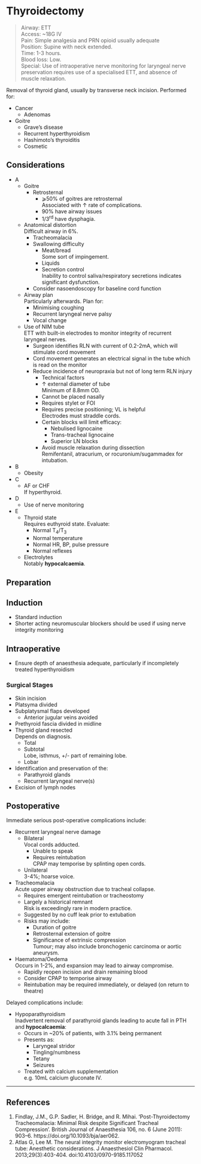 # Thyroidectomy

>Airway: ETT <br>
>Access: ~18G IV <br>
>Pain: Simple analgesia and PRN opioid usually adequate <br>
>Position: Supine with neck extended. <br>
>Time: 1-3 hours. <br>
>Blood loss: Low. <br>
>Special: Use of intraoperative nerve monitoring for laryngeal nerve preservation requires use of a specialised ETT, and absence of muscle relaxation. <br>


Removal of thyroid gland, usually by transverse neck incision. Performed for:

* Cancer
	* Adenomas
* Goitre
	* Grave's disease
	* Recurrent hyperthyroidism
	* Hashimoto's thyroiditis
	* Cosmetic

## Considerations

* A
	* Goitre
		* Retrosternal
			* ⩾50% of goitres are retrosternal\
			Associated with ↑ rate of complications.
			* 90% have airway issues
			* 1/3^rd^ have dysphagia.
	* Anatomical distortion\
	Difficult airway in 6%.
		* Tracheomalacia
		* Swallowing difficulty
			* Meat/bread\
			Some sort of impingement.
			* Liquids
			* Secretion control\
			Inability to control saliva/respiratory secretions indicates significant dysfunction.
		* Consider nasoendoscopy for baseline cord function
	* Airway plan\
	Particularly afterwards. Plan for:
		* Minimising coughing
		* Recurrent laryngeal nerve palsy
		* Vocal change
	* Use of NIM tube\
	ETT with built-in electrodes to monitor integrity of recurrent laryngeal nerves.
		* Surgeon identifies RLN with current of 0.2-2mA, which will stimulate cord movement\
		* Cord movement generates an electrical signal in the tube which is read on the monitor
		* Reduce incidence of neuropraxia but not of long term RLN injury\
			* Technical factors
			* ↑ external diameter of tube\
			Minimum of 8.8mm OD.
			* Cannot be placed nasally
			* Requires stylet or FOI
			* Requires precise positioning; VL is helpful\
			Electrodes must straddle cords. 
			* Certain blocks will limit efficacy:
				* Nebulised lignocaine
				* Trans-tracheal lignocaine
				* Superior LN blocks
			* Avoid muscle relaxation during dissection\
			Remifentanil, atracurium, or rocuronium/sugammadex for intubation.
* B
	* Obesity
* C
	* AF or CHF\
	If hyperthyroid.
* D
	* Use of nerve monitoring
* E
	* Thyroid state\
	Requires euthyroid state. Evaluate:
		* Normal T~4~/T~3~
		* Normal temperature
		* Normal HR, BP, pulse pressure
		* Normal reflexes
	* Electrolytes\
	Notably **hypocalcaemia**.


## Preparation

## Induction

* Standard induction
* Shorter acting neuromuscular blockers should be used if using nerve integrity monitoring

## Intraoperative

* Ensure depth of anaesthesia adequate, particularly if incompletely treated hyperthyroidism


### Surgical Stages

* Skin incision
* Platsyma divided
* Subplatysmal flaps developed
	* Anterior jugular veins avoided
* Prethyroid fascia divided in midline
* Thyroid gland resected\
Depends on diagnosis.
	* Total
	* Subtotal\
	Lobe, isthmus, +/- part of remaining lobe.
	* Lobar
* Identification and preservation of the:
	* Parathyroid glands
	* Recurrent laryngeal nerve(s)
* Excision of lymph nodes

## Postoperative

Immediate serious post-operative complications include:

* Recurrent laryngeal nerve damage
	* Bilateral\
	Vocal cords adducted.
		* Unable to speak
		* Requires reintubation\
		CPAP may temporise by splinting open cords.
	* Unilateral\
	3-4%; hoarse voice.
* Tracheomalacia\
Acute upper airway obstruction due to tracheal collapse.
	* Requires emergent reintubation or tracheostomy
	* Largely a historical remnant\
	Risk is exceedingly rare in modern practice.
	* Suggested by no cuff leak prior to extubation
	* Risks may include:
		* Duration of goitre
		* Retrosternal extension of goitre
		* Significance of extrinsic compression\
		Tumour; may also include bronchogenic carcinoma or aortic aneurysm.
* Haematoma/Oedema\
Occurs in 1-2%, and expansion may lead to airway compromise.
	* Rapidly reopen incision and drain remaining blood
	* Consider CPAP to temporise airway
	* Reintubation may be required immediately, or delayed (on return to theatre)



Delayed complications include:

* Hypoparathyroidism\
Inadvertent removal of parathyroid glands leading to acute fall in PTH and **hypocalcaemia**:
	* Occurs in ~20% of patients, with 3.1% being permanent
	* Presents as:
		* Laryngeal stridor
		* Tingling/numbness
		* Tetany
		* Seizures
	* Treated with calcium supplementation\
	e.g. 10mL calcium gluconate IV.


---

## References

1. Findlay, J.M., G.P. Sadler, H. Bridge, and R. Mihai. ‘Post-Thyroidectomy Tracheomalacia: Minimal Risk despite Significant Tracheal Compression’. British Journal of Anaesthesia 106, no. 6 (June 2011): 903–6. https://doi.org/10.1093/bja/aer062.
2. Atlas G, Lee M. The neural integrity monitor electromyogram tracheal tube: Anesthetic considerations. J Anaesthesiol Clin Pharmacol. 2013;29(3):403-404. doi:10.4103/0970-9185.117052
